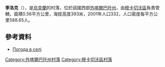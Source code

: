 {{coord|48|26|40|N|22|51|59|E|scale:100000|display=title}}

'''季洛克'''（{{lang-uk|Ділок}}），是[[烏克蘭|烏克蘭]]的村落，位於該國西部[[外喀爾巴阡州|外喀爾巴阡州]]，由[[穆卡切沃區|穆卡切沃區]]負責管轄，面積0.56平方公里，海拔高度393米，2001年人口332，人口密度每平方公里588.65人。

==參考資料==
*[http://weather.in.ua/ua/zakarpatskaja/6826 Погода в селі ]{{Wayback|url=http://weather.in.ua/ua/zakarpatskaja/6826 |date=20111221153841 }}

{{DEFAULTSORT:Ділок}}

[[Category:外喀爾巴阡州村落|Category:外喀爾巴阡州村落]]
[[Category:穆卡切沃區村落|Category:穆卡切沃區村落]]


{{Zakarpattia-geo-stub}}